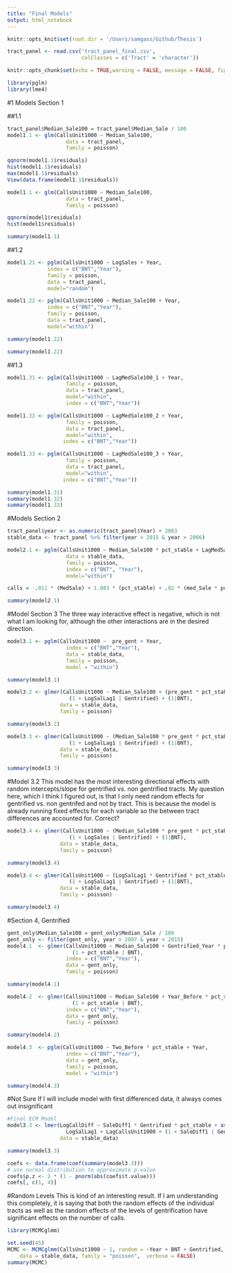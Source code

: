 ```yaml
---
title: "Final Models"
output: html_notebook
---
```


```r
knitr::opts_knit$set(root.dir = '/Users/samgass/Github/Thesis')

tract_panel <- read.csv('tract_panel_final.csv', 
                        colClasses = c('Tract' = 'character'))

knitr::opts_chunk$set(echo = TRUE,warning = FALSE, message = FALSE, fig.width = 8, fig.height = 5, fig.align = 'center')

library(pglm)
library(lme4)
```


#1 Models Section 1

##1.1
```r
tract_panel$Median_Sale100 = tract_panel$Median_Sale / 100
model1.1 <- glm(CallsUnit1000 ~ Median_Sale100, 
                   data = tract_panel, 
                   family = poisson)

qqnorm(model1.1$residuals)
hist(model1.1$residuals)
max(model1.1$residuals)
View(data.frame(model1.1$residuals))

model1.1 <- glm(CallsUnit1000 ~ Median_Sale100, 
                   data = tract_panel, 
                   family = poisson)

qqnorm(model1$residuals)
hist(model1$residuals)
```

```r
summary(model1.1)
```

##1.2

```r
model1.21 <- pglm(CallsUnit1000 ~ LogSales + Year,
             index = c("BNT","Year"), 
             family = poisson,
             data = tract_panel,
             model="random")

model1.22 <- pglm(CallsUnit1000 ~ Median_Sale100 + Year,
             index = c("BNT","Year"), 
             family = poisson,
             data = tract_panel,
             model="within")
```

```r
summary(model1.22)
```

```r
summary(model1.22)
```

##1.3
```r
model1.31 <- pglm(CallsUnit1000 ~ LagMedSale100_1 + Year,
                   family = poisson,
                   data = tract_panel,
                   model="within", 
                   index = c("BNT","Year"))

model1.32 <- pglm(CallsUnit1000 ~ LagMedSale100_2 + Year,
                   family = poisson,
                   data = tract_panel,
                   model="within", 
                  index = c("BNT","Year"))

model1.33 <- pglm(CallsUnit1000 ~ LagMedSale100_3 + Year,
                   family = poisson,
                   data = tract_panel,
                   model="within", 
                  index = c("BNT","Year"))

```

```r
summary(model1.31)
summary(model1.32)
summary(model1.33)
```


#Models Section 2

```r
tract_panel$year <- as.numeric(tract_panel$Year) + 2003
stable_data <- tract_panel %>% filter(year < 2015 & year > 2006)

model2.1 <- pglm(CallsUnit1000 ~ Median_Sale100 * pct_stable + LagMedSale100_1 * pct_stable + Year,
                   data = stable_data,
                   family = poisson,
                   index = c("BNT", "Year"),
                   model="within")
```

```r
calls = -.011 * (MedSale) + 1.083 * (pct_stable) + .02 * (med_Sale * pct_stable)
```




```r
summary(model2.1)
```


#Model Section 3
The three way interactive effect is negative, which is not what I am looking for, although the other interactions are in the desired direction. 
```r
model3.1 <- pglm(CallsUnit1000 ~  pre_gent + Year, 
                   index = c("BNT","Year"), 
                   data = stable_data,
                   family = poisson,
                   model = "within")
```

```r
summary(model3.1)
```


```r
model3.2 <- glmer(CallsUnit1000 ~ Median_Sale100 + (pre_gent * pct_stable) + as.factor(Year) + 
                    (1 + LogSalLag1 | Gentrified) + (1|BNT),
                 data = stable_data,
                 family = poisson)
```

```r
summary(model3.2)
```


```r
model3.3 <- glmer(CallsUnit1000 ~ (Median_Sale100 * pre_gent * pct_stable) + as.factor(Year) + 
                    (1 + LogSalLag1 | Gentrified) + (1|BNT),
                 data = stable_data,
                 family = poisson)
```

```r
summary(model3.3)
```



#Model 3.2
This model has the most interesting directional effects with random intercepts/slope for gentrified vs. non gentrified tracts. My question here, which I think I figured out, is that I only need random effects for gentrified vs. non gentrifed and not by tract. This is because the model is already running fixed effects for each variable so the between tract differences are accounted for. Correct?
```r
model3.4 <- glmer(CallsUnit1000 ~ (Median_Sale100 * pre_gent * pct_stable) + as.factor(Year) + 
                    (1 + LogSales | Gentrified) + (1|BNT),
                 data = stable_data,
                 family = poisson)
```

```r
summary(model3.4)
```

```r
model3.4 <- glmer(CallsUnit1000 ~ (LogSalLag1 * Gentrified * pct_stable) + as.factor(Year) + 
                    (1 + LogSalLag1 | Gentrified) + (1|BNT),
                 data = stable_data,
                 family = poisson)
```

```r
summary(model3.4)
```


#Section 4, Gentrified 

```r
gent_only$Median_Sale100 = gent_only$Median_Sale / 100
gent_only <- filter(gent_only, year > 2007 & year < 2015)
model4.1  <- glmer(CallsUnit1000 ~ Median_Sale100 + Gentrified_Year * pct_stable + Year + 
                     (1 + pct_stable | BNT), 
                   index = c("BNT","Year"), 
                   data = gent_only,
                   family = poisson)

summary(model4.1)
```

```r
model4.2  <- glmer(CallsUnit1000 ~ Median_Sale100 + Year_Before * pct_stable + Year + 
                     (1 + pct_stable | BNT), 
                   index = c("BNT","Year"), 
                   data = gent_only,
                   family = poisson)

summary(model4.2)
```


```r
model4.3  <- pglm(CallsUnit1000 ~ Two_Before * pct_stable + Year, 
                   index = c("BNT","Year"), 
                   data = gent_only,
                   family = poisson,
                   model = "within")

summary(model4.3)
```











#Not Sure If I will include model with first differenced data, it always comes out insignificant
```r
#Final ECM Model
model3.3 <- lmer(LogCallDiff ~ SaleDiff1 * Gentrified * pct_stable + as.factor(Year) +
                   LogSalLag1 + LagCallsUnit1000 + (1 + SaleDiff1 | Gentrified),
                 data = stable_data)
```

```r
summary(model3.3)
```

```r
coefs <- data.frame(coef(summary(model3.3)))
# use normal distribution to approximate p-value
coefs$p.z <- 2 * (1 - pnorm(abs(coefs$t.value)))
coefs[, c(1, 4)]
```

#Random Levels
This is kind of an interesting result. If I am understanding this completely, it is saying that both the random effects of the individual tracts as well as the random effects of the levels of gentrification have significant effects on the number of calls. 

```r
library(MCMCglmm)

set.seed(45)
MCMC <- MCMCglmm(CallsUnit1000 ~ 1, random = ~Year + BNT + Gentrified,
    data = stable_data, family = "poisson",  verbose = FALSE)
summary(MCMC)
```


